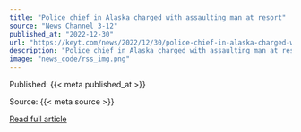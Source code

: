 ```yaml
---
title: "Police chief in Alaska charged with assaulting man at resort"
source: "News Channel 3-12"
published_at: "2022-12-30"
url: "https://keyt.com/news/2022/12/30/police-chief-in-alaska-charged-with-assaulting-man-at-resort/"
description: "Police chief in Alaska charged with assaulting man at resortThe post Police chief in Alaska charged with assaulting man at resort appeared first on News Channel 3-12."
image: "news_code/rss_img.png"
---
```



  Published: {{< meta published_at >}}
  

  Source: {{< meta source >}}
  

  [Read full article]({{< meta url >}})
  


